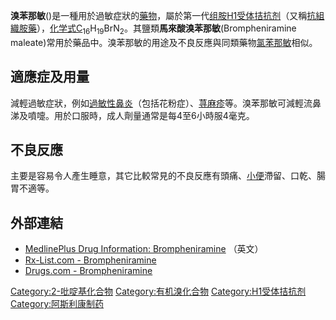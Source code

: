 {{medical}}
{{NoteTA|G1=Chemistry|G2=Medicine}}
{{Infobox Drug|
|IUPAC_name = ''3-(4-bromophenyl)-N,N-dimethyl-''<br>''3-pyridin-2-yl-propan-1-amine''
| image=Brompheniramine structure.svg
| width=120
| CAS_number_Ref = {{cascite|correct|??}}
| CAS_number=86-22-6
| ATC_prefix=R06
| ATC_suffix=AB01
| ATC_supplemental=
| PubChem=6834
| DrugBank=APRD00832
| IUPHAR_ligand = 7133
| DrugBank2_Ref = {{drugbankcite|correct|drugbank}}
| DrugBank2 = DB00835
| ChemSpiderID_Ref = {{chemspidercite|correct|chemspider}}
| ChemSpiderID = 6573
| UNII_Ref = {{fdacite|correct|FDA}}
| UNII = H57G17P2FN
| KEGG_Ref = {{keggcite|correct|kegg}}
| KEGG = D07543
| ChEBI_Ref = {{ebicite|correct|EBI}}
| ChEBI = 3183
| ChEMBL_Ref = {{ebicite|correct|EBI}}
| ChEMBL = 811
| C=16 | H=19 | Br=1 | N=2
| molecular_weight = 319.24
| bioavailability= ?
| metabolism = [[肝|肝]]
| elimination_half-life= ?
| excretion = ?
| pregnancy_category = C<small>（美國）</small>
| legal_status = 非處方藥
| routes_of_administration= 口服
}}

'''溴苯那敏'''({{lang|en|Brompheniramine}})是一種用於過敏症狀的[[藥物|藥物]]，屬於第一代[[组胺H1受体拮抗剂|组胺H1受体拮抗剂]]（又稱[[抗組織胺藥|抗組織胺藥]]），[[化学式|化学式]]C<sub>16</sub>H<sub>19</sub>BrN<sub>2</sub>。其鹽類'''馬來酸溴苯那敏'''(Brompheniramine maleate)常用於藥品中。溴苯那敏的用途及不良反應與同類藥物[[氯苯那敏|氯苯那敏]]相似。

==適應症及用量==
減輕過敏症狀，例如[[過敏性鼻炎|過敏性鼻炎]]（包括花粉症）、[[荨麻疹|荨麻疹]]等。溴苯那敏可減輕流鼻涕及噴嚏。用於口服時，成人劑量通常是每4至6小時服4毫克。

==不良反應==
主要是容易令人產生睡意，其它比較常見的不良反應有頭痛、[[小便|小便]]滯留、口乾、腸胃不適等。

==外部連結==
*[http://www.nlm.nih.gov/medlineplus/druginfo/medmaster/a682545.html MedlinePlus Drug Information: Brompheniramine] {{Wayback|url=http://www.nlm.nih.gov/medlineplus/druginfo/medmaster/a682545.html |date=20081001222554 }}（英文）
* [http://www.rxlist.com/drugs/drug-55309-Brompheniramine+Oral.aspx?drugid=55309&drugname=Brompheniramine+Oral Rx-List.com - Brompheniramine]{{dead link|date=2018年1月 |bot=InternetArchiveBot |fix-attempted=yes }}
* [http://www.drugs.com/MTM/brompheniramine.html Drugs.com - Brompheniramine] {{Wayback|url=http://www.drugs.com/MTM/brompheniramine.html |date=20210128160141 }}

{{Antihistamines}}
{{Histaminergics}}
{{阿斯利康制药}}
{{Hallucinogens}}

[[Category:2-吡啶基化合物|Category:2-吡啶基化合物]]
[[Category:有机溴化合物|Category:有机溴化合物]]
[[Category:H1受体拮抗剂|Category:H1受体拮抗剂]]
[[Category:阿斯利康制药|Category:阿斯利康制药]]